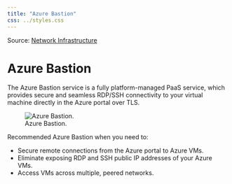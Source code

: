 ```yaml
---
title: "Azure Bastion"
css: ../styles.css
---
```


Source: [Network Infrastructure](https://microsoftlearning.github.io/AZ-305-DesigningMicrosoftAzureInfrastructureSolutions/Instructions/CaseStudy/09-Networkingoption2.html)

# Azure Bastion
The Azure Bastion service is a fully platform-managed PaaS service, which provides secure and seamless RDP/SSH connectivity to your virtual machine directly in the Azure portal over TLS.

![Azure Bastion.](../images/azure-bastion.png)

Recommended Azure Bastion when you need to:

- Secure remote connections from the Azure portal to Azure VMs.
- Eliminate exposing RDP and SSH public IP addresses of your Azure VMs.
- Access VMs across multiple, peered networks.
